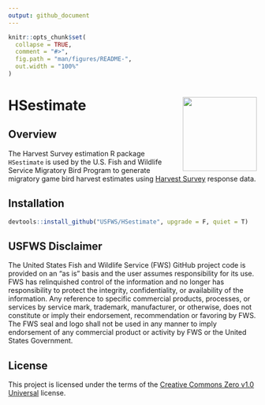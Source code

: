 ---
output: github_document
---

<!-- README.md is generated from README.Rmd. Please edit that file -->

```{r, include = FALSE}
knitr::opts_chunk$set(
  collapse = TRUE,
  comment = "#>",
  fig.path = "man/figures/README-",
  out.width = "100%"
)
```

# HSestimate <img width=150px src="man/figures/logo.svg" align="right" />

## Overview

The Harvest Survey estimation R package `HSestimate` is used by the U.S. Fish and Wildlife Service Migratory Bird Program to generate migratory game bird harvest estimates using [Harvest Survey](https://www.fws.gov/harvestsurvey) response data.  

## Installation

```r 
devtools::install_github("USFWS/HSestimate", upgrade = F, quiet = T)
```

## USFWS Disclaimer

The United States Fish and Wildlife Service (FWS) GitHub project code is provided on an “as is” basis and the user assumes responsibility for its use. FWS has relinquished control of the information and no longer has responsibility to protect the integrity, confidentiality, or availability of the information. Any reference to specific commercial products, processes, or services by service mark, trademark, manufacturer, or otherwise, does not constitute or imply their endorsement, recommendation or favoring by FWS. The FWS seal and logo shall not be used in any manner to imply endorsement of any commercial product or activity by FWS or the United States Government.

## License

This project is licensed under the terms of the [Creative Commons Zero v1.0 Universal](https://creativecommons.org/publicdomain/zero/1.0/) license.
